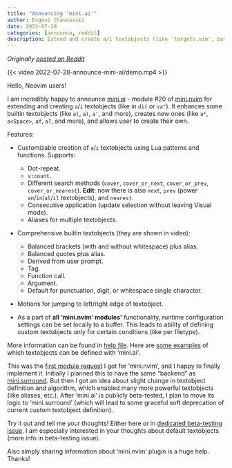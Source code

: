 ```yaml
---
title: "Announcing 'mini.ai'"
author: Evgeni Chasnovski
date: 2022-07-28
categories: [announce, reddit]
description: Extend and create a/i textobjects (like 'targets.vim', but in Lua and a bit different)
---
```


*Originally [posted on Reddit](https://www.reddit.com/r/neovim/comments/wa819w/miniai_extend_and_create_ai_textobjects_like/)*

{{< video 2022-07-28-announce-mini-ai/demo.mp4 >}}

Hello, Neovim users!

I am incredibly happy to announce [mini.ai](https://github.com/nvim-mini/mini.nvim/blob/main/readmes/mini-ai.md) - module #20 of [mini.nvim](https://github.com/nvim-mini/mini.nvim) for extending and creating `a`/`i` textobjects (like in `di(` or `va"`). It enhances some builtin textobjects (like `a(`, `a)`, `a'`, and more), creates new ones (like `a*`, `a<Space>`, `af`, `a?`, and more), and allows user to create their own.

Features:

- Customizable creation of `a`/`i` textobjects using Lua patterns and functions. Supports:
    - Dot-repeat.
    - `v:count`.
    - Different search methods (`cover`, `cover_or_next`, `cover_or_prev`, `cover_or_nearest`). **Edit**: now there is also `next`, `prev` (power `an`/`in`/`al`/`il` textobjects), and `nearest`.
    - Consecutive application (update selection without leaving Visual mode).
    - Aliases for multiple textobjects.

- Comprehensive builtin textobjects (they are shown in video):
    - Balanced brackets (with and without whitespace) plus alias.
    - Balanced quotes plus alias.
    - Derived from user prompt.
    - Tag.
    - Function call.
    - Argument.
    - Default for punctuation, digit, or whitespace single character.

- Motions for jumping to left/right edge of textobject.

- As a part of **all 'mini.nvim' modules'** functionality, runtime configuration settings can be set locally to a buffer. This leads to ability of defining custom textobjects only for certain conditions (like per filetype).

More information can be found in [help file](https://github.com/nvim-mini/mini.nvim/blob/bca7dabca76606ab101009e7b0fe128fa037bf54/doc/mini.txt#L245). Here are [some examples](https://github.com/nvim-mini/mini.nvim/blob/bca7dabca76606ab101009e7b0fe128fa037bf54/doc/mini.txt#L507-L547) of which textobjects can be defined with 'mini.ai'.

This was the [first module request](https://github.com/nvim-mini/mini.nvim/issues/4) I got for 'mini.nvim', and I happy to finally implement it. Initially I planned this to have the same "backend" as [mini.surround](https://github.com/nvim-mini/mini.nvim/blob/main/readmes/mini-surround.md). But then I got an idea about slight change in textobject definition and algorithm, which enabled many more powerful textobjects (like aliases, etc.). After 'mini.ai' is publicly beta-tested, I plan to move its logic to 'mini.surround' (which will lead to some graceful soft deprecation of current custom textobject definition).

Try it out and tell me your thoughts! Either here or in [dedicated beta-testing issue](https://github.com/nvim-mini/mini.nvim/issues/98). I am especially interested in your thoughts about default textobjects (more info in beta-testing issue).

Also simply sharing information about 'mini.nvim' plugin is a huge help. Thanks!
